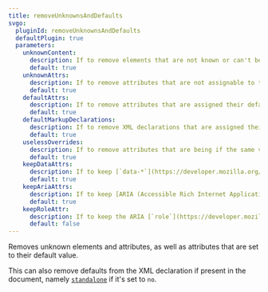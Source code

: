 ```yaml
---
title: removeUnknownsAndDefaults
svgo:
  pluginId: removeUnknownsAndDefaults
  defaultPlugin: true
  parameters:
    unknownContent:
      description: If to remove elements that are not known or can't be the child of its parent element.
      default: true
    unknownAttrs:
      description: If to remove attributes that are not assignable to the respective element.
      default: true
    defaultAttrs:
      description: If to remove attributes that are assigned their default value anyway.
      default: true
    defaultMarkupDeclarations:
      description: If to remove XML declarations that are assigned their default value. XML declarations are the properties in the `<?xml … ?>` block at the top of the document.
      default: true
    uselessOverrides:
      description: If to remove attributes that are being if the same value is being inherited by it's parent element anyway.
      default: true
    keepDataAttrs:
      description: If to keep [`data-*`](https://developer.mozilla.org/docs/Web/SVG/Attribute/data-*) attributes. Set to `false` to remove data attributes.
      default: true
    keepAriaAttrs:
      description: If to keep [ARIA (Accessible Rich Internet Applications)](https://developer.mozilla.org/docs/Web/Accessibility/ARIA) attributes, used for accessibility. This excludes `role`, which is managed with the `keepRoleAttr` parameter.
      default: true
    keepRoleAttr:
      description: If to keep the ARIA [`role`](https://developer.mozilla.org/docs/Web/Accessibility/ARIA/Roles) attribute.
      default: false
---
```


Removes unknown elements and attributes, as well as attributes that are set to their default value.

This can also remove defaults from the XML declaration if present in the document, namely [`standalone`](https://www.w3.org/TR/REC-xml/#sec-rmd) if it's set to `no`.
